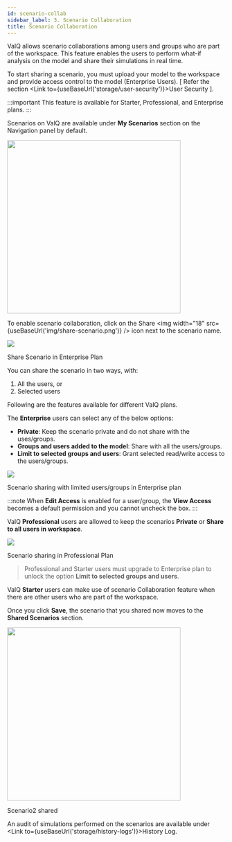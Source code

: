 ```yaml
---
id: scenario-collab
sidebar_label: 3. Scenario Collaboration
title: Scenario Collaboration
---
```



ValQ allows scenario collaborations among users and groups who are  part of the workspace. 
This feature enables the users to perform what-if analysis 
on the model and share their simulations in real time.

To start sharing a scenario, you must upload your model to the workspace and provide access control to the model (Enterprise Users). [ Refer the section <Link to={useBaseUrl('storage/user-security')}>User Security</Link> ].

:::important
This feature is available for Starter, Professional, and Enterprise plans.
:::

Scenarios on ValQ are available under **My Scenarios** section on the Navigation panel by default.
<div style={{ textAlign: "center" }}>
    <Zoom>
        <img 
        width="400"
        src={useBaseUrl('/doc-images/storage/private-scenario2.png')}
        />
    </Zoom>
</div>

To enable scenario collaboration, click on the Share <img width="18" src={useBaseUrl('img/share-scenario.png')} /> icon next to the scenario name.
<div class="center">
    <Zoom>
        <img 
        src={useBaseUrl('/doc-images/storage/ent-share-scenario.png')}
        />
    </Zoom>
    <p>Share Scenario in Enterprise Plan</p>
</div>

You can share the scenario in two ways, with:
1. All the users, or
1. Selected users

Following are the features available for different ValQ plans.

The **Enterprise** users can select any of the below options:
* **Private**: Keep the scenario private and do not share with the uses/groups.
* **Groups and users added to the model**: Share with all the users/groups.
* **Limit to selected groups and users**: Grant selected read/write access to the users/groups.

<div class="center">
    <Zoom>
        <img 
        src={useBaseUrl('/doc-images/storage/ent-share-limited.png')}
        />
    </Zoom>
    <p>Scenario sharing with limited users/groups in Enterprise plan</p>
</div>

:::note
When **Edit Access** is enabled for a user/group, the **View Access** becomes a default permission and you cannot uncheck the box.
:::

ValQ **Professional** users are allowed to keep the scenarios **Private** or **Share to all users in workspace**.

<div class="center">
    <Zoom>
        <img 
        src={useBaseUrl('/doc-images/storage/prof-scenario2-share.png')}
        />
    </Zoom>
    <p>Scenario sharing in Professional Plan</p>
</div>

> Professional and Starter users must upgrade to Enterprise plan to unlock the option **Limit to selected groups and users**.

ValQ **Starter** users can make use of scenario Collaboration feature when there are other users who are part of the workspace.

Once you click **Save**, the scenario that you shared now moves to the **Shared Scenarios** section.

<div style={{ textAlign: "center" }}>
    <Zoom>
        <img 
        width="400"
        src={useBaseUrl('/doc-images/storage/scenario2-shared.png')}
        />
    </Zoom>
    <div class="center"><p>Scenario2 shared</p></div>
</div>

An audit of simulations performed on the scenarios are available under <Link to={useBaseUrl('storage/history-logs')}>History Log</Link>.

